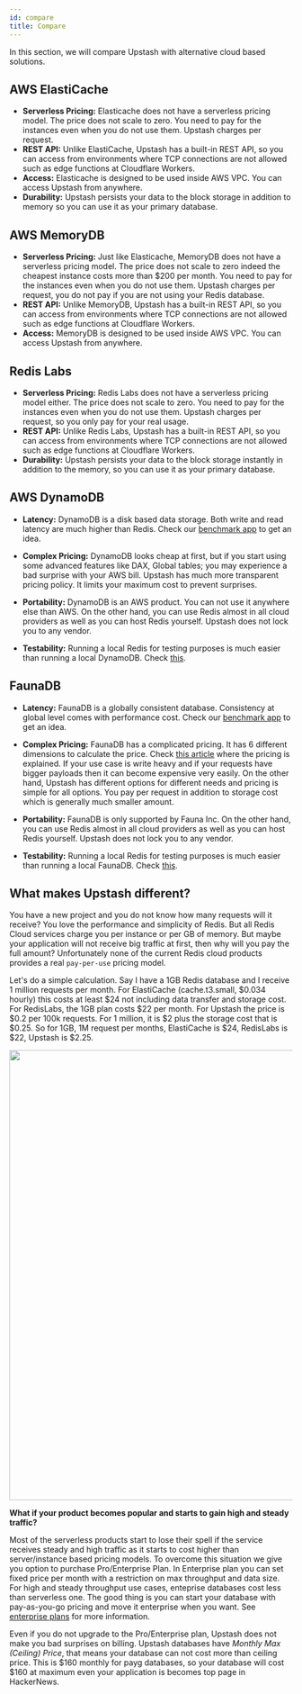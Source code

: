 ```yaml
---
id: compare
title: Compare
---
```


In this section, we will compare Upstash with alternative cloud based solutions.



## AWS ElastiCache
- **Serverless Pricing:** Elasticache does not have a serverless pricing model. The price does not scale to zero. You need to pay for the instances even when you do not use them. Upstash charges per request.
- **REST API:** Unlike ElastiCache, Upstash has a built-in REST API, so you can access from environments where TCP connections are not allowed such as edge functions at Cloudflare Workers.
- **Access:** Elasticache is designed to be used inside AWS VPC. You can access Upstash from anywhere.
- **Durability:** Upstash persists your data to the block storage in addition to memory so you can use it as your primary database.

## AWS MemoryDB
- **Serverless Pricing:** Just like Elasticache, MemoryDB does not have a serverless pricing model. The price does not scale to zero indeed the cheapest instance costs more than $200 per month. You need to pay for the instances even when you do not use them. Upstash charges per request, you do not pay if you are not using your Redis database.
- **REST API:** Unlike MemoryDB, Upstash has a built-in REST API, so you can access from environments where TCP connections are not allowed such as edge functions at Cloudflare Workers.
- **Access:** MemoryDB is designed to be used inside AWS VPC. You can access Upstash from anywhere.


## Redis Labs
- **Serverless Pricing:** Redis Labs does not have a serverless pricing model either. The price does not scale to zero. You need to pay for the instances even when you do not use them. Upstash charges per request, so you only pay for your real usage.
- **REST API:** Unlike Redis Labs, Upstash has a built-in REST API, so you can access from environments where TCP connections are not allowed such as edge functions at Cloudflare Workers.
- **Durability:** Upstash persists your data to the block storage instantly in addition to the memory, so you can use it as your primary database.


## AWS DynamoDB
- **Latency:** DynamoDB is a disk based data storage. Both write and read latency are much higher than Redis. Check our [benchmark app](https://serverless-battleground.vercel.app/) to get an idea.

- **Complex Pricing:** DynamoDB looks cheap at first, but if you start using some advanced features like DAX, Global tables; you may experience a bad surprise with your AWS bill. Upstash has much more transparent pricing policy. It limits your maximum cost to prevent surprises.

- **Portability:** DynamoDB is an AWS product. You can not use it anywhere else than AWS. On the other hand, you can use Redis almost in all cloud providers as well as you can host Redis yourself. Upstash does not lock you to any vendor.

- **Testability:** Running a local Redis for testing purposes is much easier than running a local DynamoDB. Check [this](https://stackoverflow.com/questions/26901613/easier-dynamodb-local-testing).

## FaunaDB
- **Latency:** FaunaDB is a globally consistent database. Consistency at global level comes with performance cost. Check our [benchmark app](https://serverless-battleground.vercel.app/) to get an idea.

- **Complex Pricing:** FaunaDB has a complicated pricing. It has 6 different dimensions to calculate the price. Check [this article](https://docs.fauna.com/fauna/current/concepts/billing) where the pricing is explained. If your use case is write heavy and if your requests have bigger payloads then it can become expensive very easily. On the other hand, Upstash has different options for different needs and pricing is simple for all options. You pay per request in addition to storage cost which is generally much smaller amount.

- **Portability:** FaunaDB is only supported by Fauna Inc. On the other hand, you can use Redis almost in all cloud providers as well as you can host Redis yourself. Upstash does not lock you to any vendor.

- **Testability:** Running a local Redis for testing purposes is much easier than running a local FaunaDB. Check [this](https://dev.to/englishcraig/how-to-set-up-faunadb-for-local-development-5ha7).


## What makes Upstash different?

You have a new project and you do not know how many requests will it receive? You love the performance and simplicity of Redis. But all Redis Cloud services charge you per instance or per GB of memory. But maybe your application will not receive big traffic at first, then why will you pay the full amount? Unfortunately none of the current Redis cloud products provides a real `pay-per-use` pricing model.

Let's do a simple calculation. Say I have a 1GB Redis database and I receive 1 million requests per month. For ElastiCache (cache.t3.small, $0.034 hourly) this costs at least $24 not including data transfer and storage cost. For RedisLabs, the 1GB plan costs $22 per month. For Upstash the price is $0.2 per 100k requests. For 1 million, it is $2 plus the storage cost that is $0.25. So for 1GB, 1M request per months, ElastiCache is $24, RedisLabs is $22, Upstash is $2.25.

<img src="/img/compare/comparecosts.png" width="800" />

**What if your product becomes popular and starts to gain high and steady traffic?**

Most of the serverless products start to lose their spell if the service receives steady and high traffic as it starts to cost higher than server/instance based pricing models. To overcome this situation we give you option to purchase Pro/Enterprise Plan. In Enterprise plan you can set fixed price per month with a restriction on max throughput and data size. For high and steady throughput use cases, enteprise databases cost less than serverless one. The good thing is you can start your database with pay-as-you-go pricing and move it enterprise when you want. See [enterprise plans](enterprise.md) for more information.

Even if you do not upgrade to the Pro/Enterprise plan, Upstash does not make you bad surprises on billing. Upstash databases have *Monthly Max (Ceiling) Price*, that means your database can not cost more than ceiling price. This is $160 monthly for payg databases, so your database will cost $160 at maximum even your application is becomes top page in HackerNews.
